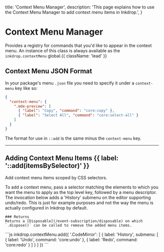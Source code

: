   title: 'Context Menu Manager',
  description: 'This page explains how to use the Context Menu Manager to add context menu items in Inkdrop.',
}

# Context Menu Manager

Provides a registry for commands that you'd like to appear in the context menu.
An instance of this class is always available as the `inkdrop.contextMenu` global.{{ className: 'lead' }}

## Context Menu JSON Format

In your package's menu `.json` file you need to specify it under a `context-menu` key like so:

```json
{
  "context-menu": {
    ".mde-preview": [
      { "label": "Copy", "command": "core:copy" },
      { "label": "Select All", "command": "core:select-all" }
    ]
  }
}
```

The format for use in `::add` is the same minus the `context-menu` key.

---

## Adding Context Menu Items {{ label: '::add(itemsBySelector)' }}

Add context menu items scoped by CSS selectors.

<Row>
  <Col>
    To add a context menu, pass a selector matching the elements to which you want the menu to apply as the top level key, followed by a menu descriptor.
    The invocation below adds a 'History' submenu on the editor supporting undo/redo.
    This is just for example purposes and not the way the menu is actually configured in Inkdrop by default.

    ### Returns
    Returns a [Disposable](/event-subscription/disposable) on which `.dispose()` can be called to remove the added menu items.
  </Col>
  <Col sticky>
    <CodeGroup title="Adding Context Menu Example">
    ```js
    inkdrop.contextMenu.add({
      '.CodeMirror': [
        {
          label: 'History',
          submenu: [
            { label: 'Undo', command: 'core:undo' },
            { label: 'Redo', command: 'core:redo' }
          ]
        }
      ]
    })
    ```
    </CodeGroup>
  </Col>
</Row>

